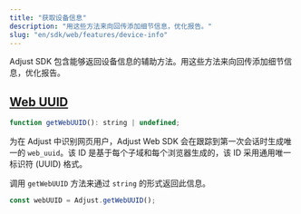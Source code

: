 ```yaml
---
title: "获取设备信息"
description: "用这些方法来向回传添加细节信息，优化报告。"
slug: "en/sdk/web/features/device-info"
---
```

Adjust SDK 包含能够返回设备信息的辅助方法。用这些方法来向回传添加细节信息，优化报告。

[Web UUID](web-uuid)
--------------------

```js
function getWebUUID(): string | undefined;
```

为在 Adjust 中识别网页用户，Adjust Web SDK 会在跟踪到第一次会话时生成唯一的 `web_uuid`。该 ID 是基于每个子域和每个浏览器生成的，该 ID 采用通用唯一标识符 \(UUID\) 格式。

调用 `getWebUUID` 方法来通过 `string` 的形式返回此信息。

```js
const webUUID = Adjust.getWebUUID();
```

